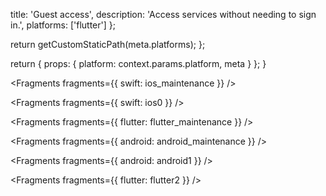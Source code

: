 
  title: 'Guest access',
  description: 'Access services without needing to sign in.',
  platforms: ['flutter']
};

  return getCustomStaticPath(meta.platforms);
};

  return {
    props: {
      platform: context.params.platform,
      meta
    }
  };
}


<Fragments fragments={{ swift: ios_maintenance }} />


<Fragments fragments={{ swift: ios0 }} />


<Fragments fragments={{ flutter: flutter_maintenance }} />


<Fragments fragments={{ android: android_maintenance }} />


<Fragments fragments={{ android: android1 }} />


<Fragments fragments={{ flutter: flutter2 }} />
